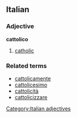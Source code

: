 ==Italian==
===Adjective===
[[Category:Italian adjectives]]
'''cattolico'''

# [[catholic]]

===Related terms===
*[[cattolicamente]]
*[[cattolicesimo]]
*[[cattolicità]]
*[[cattolicizzare]]